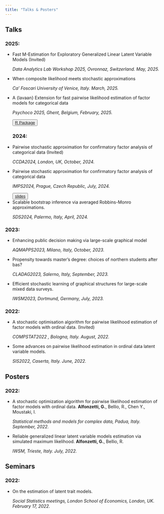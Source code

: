 ```yaml
---
title: "Talks & Posters"
---
```


## Talks

### 2025:
- Fast M-Estimation for Exploratory Generalized Linear Latent Variable Models (Invited) <p class="text-primary"> *Data Analytics Lab Workshop 2025, Ovronnaz, Switzerland. May, 2025.*
- When composite likelihood meets stochastic approximations <p class="text-primary"> *Ca’ Foscari University of Venice, Italy. March, 2025.*<p>
- A {lavaan} Extension for fast pairwise likelihood estimation of factor models for categorical data <p class="text-primary"> *Psychoco 2025, Ghent, Belgium, February, 2025.*
<p><div>
<button type="button" class="btn btn-outline-primary">[R Package ](https://giuseppealfonzetti.github.io/lavaan.pl/)</button>  
</div>
### 2024:
- Pairwise stochastic approximation for confirmatory factor analysis of categorical data (Invited)<p class="text-primary"> *CCDA2024, London, UK, October, 2024.*
- Pairwise stochastic approximation for confirmatory factor analysis of categorical data <p class="text-primary"> *IMPS2024, Prague, Czech Republic, July, 2024.* <p><div>
<button type="button" class="btn btn-outline-primary">[slides](https://github.com/giuseppealfonzetti/giuseppealfonzetti.github.io/raw/main/resources/slides/alfonzetti_IMPS2024.pdf)</button>  
</div>

- Scalable bootstrap inference via averaged Robbins-Monro approximations. <p class="text-primary"> *SDS2024, Palermo, Italy, April, 2024.* <p>

### 2023:
- Enhancing public decision making via large-scale graphical model <p class="text-primary"> *AQMAPPS2023, Milano, Italy, October, 2023.* <p>
- Propensity towards master's degree: choices of northern students after bas? <p class="text-primary"> *CLADAG2023, Salerno, Italy, September, 2023.* <p>
- Efficient stochastic learning of graphical structures for large-scale mixed data surveys. <p class="text-primary"> *IWSM2023, Dortmund, Germany, July, 2023.* <p>

### 2022:
- A stochastic optimisation algorithm for pairwise likelihood estimation of factor models with ordinal data. (Invited) <p class="text-primary"> *COMPSTAT2022 , Bologna, Italy. August, 2022.* <p>

- Some advances on pairwise likelihood estimation in ordinal data latent variable models. <p class="text-primary">*SIS2022, Caserta, Italy. June, 2022.*<p>

## Posters
### 2022:
- A stochastic optimization algorithm for pairwise likelihood estimation of factor models with ordinal data. **Alfonzetti, G.**, Bellio, R., Chen Y., Moustaki, I. <p class="text-primary">*Statistical methods and models for complex data, Padua, Italy. September, 2022.*<p>

- Reliable generalized linear latent variable models estimation via simulated maximum likelihood. **Alfonzetti, G.**, Bellio, R. <p class="text-primary">*IWSM, Trieste, Italy. July, 2022.*<p>

## Seminars
### 2022:
- On the estimation of latent trait models. <p class="text-primary">*Social Statistics meetings, London School of Economics, London, UK. February 17, 2022.*<p>
